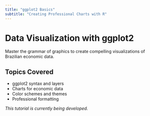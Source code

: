 ```yaml
---
title: "ggplot2 Basics"
subtitle: "Creating Professional Charts with R"
---
```


# Data Visualization with ggplot2

Master the grammar of graphics to create compelling visualizations of Brazilian economic data.

## Topics Covered

- ggplot2 syntax and layers
- Charts for economic data
- Color schemes and themes
- Professional formatting

*This tutorial is currently being developed.*